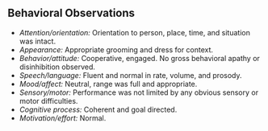 ## Behavioral Observations

- *Attention/orientation:* Orientation to person, place, time, and situation was intact.
- *Appearance:* Appropriate grooming and dress for context.
- *Behavior/attitude:* Cooperative, engaged. No gross behavioral apathy or disinhibition observed.
- *Speech/language:* Fluent and normal in rate, volume, and prosody.
- *Mood/affect:* Neutral, range was full and appropriate.
- *Sensory/motor:* Performance was not limited by any obvious sensory or motor difficulties.
- *Cognitive process:* Coherent and goal directed.
- *Motivation/effort:* Normal.
